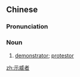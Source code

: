 ==Chinese==
{{zh-forms|type=21}}

===Pronunciation===
{{zh-pron
|m=shìwēizhě
|c=si6 wai1 ze2
|cat=n
}}

===Noun===
{{zh-noun}}

# [[demonstrator]]; [[protestor]]

[[zh:示威者]]